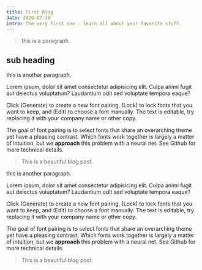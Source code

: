 ```yaml
---
title: First Blog
date: 2020-07-30
intro: The very first one - learn all about your favorite stuff.
---
```


> this is a paragraph.

## sub heading

this is another paragraph.

Lorem ipsum, dolor sit amet consectetur adipisicing elit. Culpa animi fugit aut delectus voluptatum? Laudantium odit sed voluptate tempora eaque?

Click (Generate) to create a new font pairing, (Lock) to lock fonts that you want to keep, and (Edit) to choose a font manually. The text is editable, try replacing it with your company name or other copy.

The goal of font pairing is to select fonts that share an overarching theme yet have a pleasing contrast. Which fonts work together is largely a matter of intuition, but we **approach** this problem with a neural net. See Github for more technical details.

> This is a beautiful blog post.

this is another paragraph.

Lorem ipsum, dolor sit amet consectetur adipisicing elit. Culpa animi fugit aut delectus voluptatum? Laudantium odit sed voluptate tempora eaque?

Click (Generate) to create a new font pairing, (Lock) to lock fonts that you want to keep, and (Edit) to choose a font manually. The text is editable, try replacing it with your company name or other copy.

The goal of font pairing is to select fonts that share an overarching theme yet have a pleasing contrast. Which fonts work together is largely a matter of intuition, but we **approach** this problem with a neural net. See Github for more technical details.

> This is a beautiful blog post.
